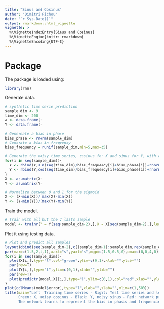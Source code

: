 ```yaml
---
title: "Sinus and Cosinus"
author: "Dimitri Fichou"
date: "`r Sys.Date()`"
output: rmarkdown::html_vignette
vignette: >
  %\VignetteIndexEntry{Sinus and Cosinus}
  %\VignetteEngine{knitr::rmarkdown}
  %\VignetteEncoding{UTF-8}
---
```


# Package

The package is loaded using:

```r
library(rnn)
```

Generate data.

```r
# synthetic time serie prediction
sample_dim <- 9
time_dim <- 200
X <- data.frame()
Y <- data.frame()

# Genereate a bias in phase
bias_phase <- rnorm(sample_dim)
# Generate a bias in frequency
bias_frequency = runif(sample_dim,min=5,max=25)

# Generate the noisy time series, cosinus for X and sinus for Y, with a random bias in phase and in frequency
for(i in seq(sample_dim)){
  X <- rbind(X,sin(seq(time_dim)/bias_frequency[i]+bias_phase[i])+rnorm(time_dim,mean=0,sd=0.2))
  Y <- rbind(Y,cos(seq(time_dim)/bias_frequency[i]+bias_phase[i])+rnorm(time_dim,mean=0,sd=0.2))
}
X <- as.matrix(X)
Y <- as.matrix(Y)

# Normalize between 0 and 1 for the sigmoid
X <- (X-min(X))/(max(X)-min(X))
Y <- (Y-min(Y))/(max(Y)-min(Y))
```

Train the model.

```r
# Train with all but the 2 lasts sample
model <- trainr(Y = Y[seq(sample_dim-2),],X = X[seq(sample_dim-2),],learningrate = 0.05,hidden_dim = c(16),numepochs=500,batch_size = 1,momentum = 0,learningrate_decay = 1)
```

Plot it using testing data.

```r
# Plot and predict all samples
layout(cbind(seq(sample_dim-2),c((sample_dim-1):sample_dim,rep(sample_dim+1,sample_dim-4))))
par(mar=c(1.5,2,1,1),xaxt="s",yaxt="s",mgp=c(1.5,0.5,0),oma=c(0,0,4,0))
for(i in seq(sample_dim)){
  plot(X[i,],type="l",col="green",ylim=c(0,1),xlab="",ylab="")
  par(new=T)
  plot(Y[i,],type="l",ylim=c(0,1),xlab="",ylab="")
  par(new=T)
  plot(predictr(model,X)[i,],type="l",ylim=c(0,1),col="red",xlab="",ylab="")
}
plot(colMeans(model$error),type="l",xlab="",ylab="",xlim=c(1,500))
title(main="Left: Training time series - Right: Test time series and learning curve
      Green: X, noisy cosinus - Black: Y, noisy sinus - Red: network prediction
      The network learns to represent the bias in phasis and frequencies",outer=T)
```
